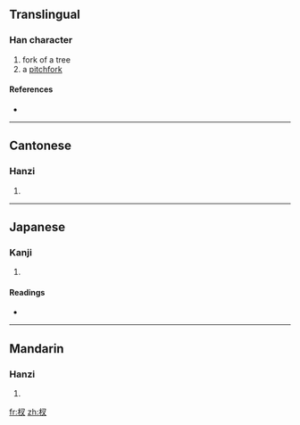 ==Translingual==

===Han character===
{{Han char|rn=75|rad=木|as=03|sn=7|four=4794<sub>0</sub>|canj=木水戈 (DEI)}}

# fork of a tree
# a [[pitchfork]]

====References====
* {{Han ref|kx=0511.030|dkj=14451|dj=0895.020|hdz=21163.040|uh=6748|ud=26440|bh=CB43|bd=52035}}

----

==Cantonese==

===Hanzi===
{{yue-hanzi|jyut=|y=cha1}}

# {{defn|Cantonese}}

----

==Japanese==

===Kanji===
{{ja-kanji|grade=|rs=木03}}

# {{defn|Japanese}}

====Readings====
* {{ja-readings|on=[[さ]] (sa), [[しゃ]] (sha), [[さい]] (sai)|kun=[[えだ]] (eda)}}

----

==Mandarin==

===Hanzi===
{{cmn-hanzi|pin=[[chā]] ([[cha1]])|wg=ch'a<sup>1</sup>}}

# {{defn|Mandarin}}

[[fr:杈]]
[[zh:杈]]